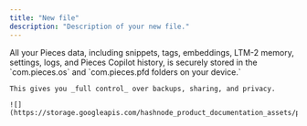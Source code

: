 ```yaml
---
title: "New file"
description: "Description of your new file."
---
```


<Tabs>
  <Tab title="On-Device Storage">
    All your Pieces data, including snippets, tags, embeddings, LTM-2 memory, settings, logs, and Pieces Copilot history, is securely stored in the `com.pieces.os` and `com.pieces.pfd folders on your device.`

    This gives you _full control_ over backups, sharing, and privacy.

    ![](https://storage.googleapis.com/hashnode_product_documentation_assets/privacy_and_security/soc_secure_private.png)
  </Tab>
</Tabs>